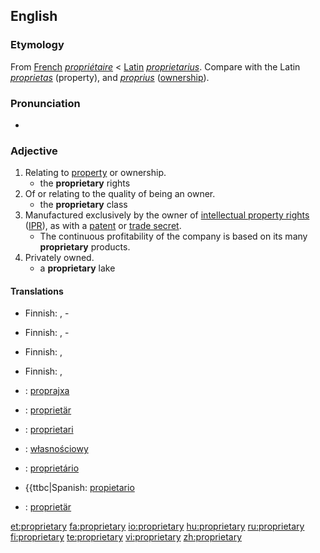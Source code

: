 ==English==

===Etymology===
From [[French]] ''[[propriétaire]]'' < [[Latin]] ''[[proprietarius]]''. Compare with the Latin ''[[proprietas]]'' (property), and ''[[proprius]]'' ([[ownership]]).

===Pronunciation===
* {{a|US}} {{IPA|/prəˈprɑɪ.ə.teɪɹ.i/}}

===Adjective===
{{en-adj}}

# Relating to [[property]] or ownership.
#*the '''proprietary''' rights
# Of or relating to the quality of being an owner.
#*the '''proprietary''' class
# Manufactured exclusively by the owner of [[intellectual property right]]s ([[IPR]]), as with a [[patent]] or [[trade secret]].
#*The continuous profitability of the company is based on its many '''proprietary''' products.
# Privately owned.
#*a '''proprietary''' lake

====Translations====
{{trans-top|relating to property or ownership}}
* Finnish: {{t|fi|oma}}, {{t|fi|omistus}}-
{{trans-mid}}
{{trans-bottom}}

{{trans-top|of or relating to the quality of being an owner}}
* Finnish: {{t|fi|omistava}}, {{t|fi|omistaja}}-
{{trans-mid}}
{{trans-bottom}}

{{trans-top|manufactured exclusively by the IPR owner}}
* Finnish: {{t|fi|alkuperäinen}}, {{t|fi|alkuperäis-}}
{{trans-mid}}
{{trans-bottom}}

{{trans-top|privately owned}}
* Finnish: {{t|fi|yksityinen}}, {{t|fi|yksityis-}}
{{trans-mid}}
{{trans-bottom}}

{{ttbc-top}} 
*{{ttbc|Esperanto}}: [[proprajxa]]
*{{ttbc|German}}: [[proprietär]]
*{{ttbc|Interlingua}}: [[proprietari]]
*{{ttbc|Polish}}: [[własnościowy]]
*{{ttbc|Portuguese}}: [[proprietário]]
*{{ttbc|Spanish: [[propietario]]
*{{ttbc|Swedish}}: [[proprietär]]
{{trans-bottom}}

[[et:proprietary]]
[[fa:proprietary]]
[[io:proprietary]]
[[hu:proprietary]]
[[ru:proprietary]]
[[fi:proprietary]]
[[te:proprietary]]
[[vi:proprietary]]
[[zh:proprietary]]